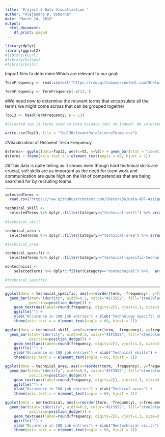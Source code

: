 ```yaml
---
title: 'Project 3 Data Visualization '
author: "Alejandro D. Osborne"
date: "March 24, 2018"
output:
  html_document:
    df_print: paged
---
```


```r
library(dplyr)
library(ggplot2)
#library(RCurl)
#library(bitops)
#library(knitr)
```

Import files to determine Which are relevant to our goal:

```r
TermFrequency <- read.csv(url("https://raw.githubusercontent.com/Shetura36/Data-607-Assignments/master/Project3/TermFrequency_adjusted_10.csv"), header=FALSE, sep = ",")

TermFrequency <- TermFrequency[-c(1), ]
```

#We need now to determine the relevant terms that encapsulate all the terms we might come across that can be grouped together
```r
Top13 <- head(TermFrequency, n = 13) 

#Selected top 13 Terms used in Data Science jobs on Indeed. We selected these 13 because they appear the most and can be used as a link point for most of the top 100 other terms. 

write.csv(Top13, file = "Top13RelevantDataScienceTerms.csv") 
```

#Visualization of Relavent Term Frequency
```r
dsterms<- ggplot(data=Top13, aes(x=V2, y=V3)) + geom_bar(stat = "identity") + labs(x="Terms",y="Frequency")
dsterms + theme(axis.text.x = element_text(angle = 60, hjust = 1))
```

##This data is quite telling as it shows even though hard technical skills are crucial, soft skills are as important as the need for team work and communication are quite high on the list of competencies that are being searched for by recruiting teams.

---------

```r
selectedTerms <- 
  read.csv("https://raw.githubusercontent.com/Shetura36/Data-607-Assignments/master/Project3/Selected_Terms_version1.csv", header=TRUE, sep=",")

technical_skill <- 
  selectedTerms %>% dplyr::filter(Category=="technical-skill") %>% arrange(desc(frequency))
  
#technical_skill

technical_area <-
  selectedTerms %>% dplyr::filter(Category=="technical-area") %>% arrange(desc(frequency))

#technical_area

technical_specific <-
  selectedTerms %>% dplyr::filter(Category=="technical-specific-technology") %>% arrange(desc(frequency))

nontechnical <- 
    selectedTerms %>% dplyr::filter(Category=="nontechnical") %>%   arrange(desc(frequency))

#technical_specific
```

------

```r

ggplot(data = technical_specific, aes(x=reorder(term, -frequency), y=frequency)) + 
  geom_bar(stat="identity", width=0.5, color="#1F3552", fill="steelblue", 
           position=position_dodge()) +
    geom_text(aes(label=round(frequency, digits=2)), vjust=1.3, size=3.0, color="white") + 
    ggtitle("") +
    ylab("Occurence in 100 job entries") + xlab("Technology specific skills") + 
    theme(axis.text.x = element_text(angle = 60, hjust = 1)) 
```


```r

ggplot(data = technical_skill, aes(x=reorder(term, -frequency), y=frequency)) + 
  geom_bar(stat="identity", width=0.5, color="#1F3552", fill="steelblue", 
           position=position_dodge()) +
    geom_text(aes(label=round(frequency, digits=2)), vjust=1.3, size=3.0, color="white") + 
    ggtitle("") +
    ylab("Occurence in 100 job entries") + xlab("Technical skills") + 
    theme(axis.text.x = element_text(angle = 60, hjust = 1)) 
```


```r

ggplot(data = technical_area, aes(x=reorder(term, -frequency), y=frequency)) + 
  geom_bar(stat="identity", width=0.5, color="#1F3552", fill="steelblue", 
           position=position_dodge()) +
    geom_text(aes(label=round(frequency, digits=2)), vjust=1.3, size=3.0, color="white") + 
    ggtitle("") +
    ylab("Occurence in 100 job entries") + xlab("Techical areas") + 
    theme(axis.text.x = element_text(angle = 60, hjust = 1)) 
```

```r

ggplot(data = nontechnical, aes(x=reorder(term, -frequency), y=frequency)) + 
  geom_bar(stat="identity", width=0.5, color="#1F3552", fill="steelblue", 
           position=position_dodge()) +
    geom_text(aes(label=round(frequency, digits=2)), vjust=1.3, size=3.0, color="white") + 
    ggtitle("") +
    ylab("Occurence in 100 job entries") + xlab("Nontechnical skills") + 
    theme(axis.text.x = element_text(angle = 60, hjust = 1)) 
```

